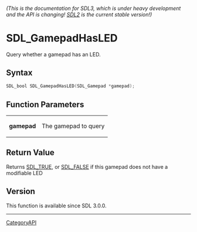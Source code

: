 ====== (This is the documentation for SDL3, which is under heavy development and the API is changing! [https://wiki.libsdl.org/SDL2/ SDL2] is the current stable version!) ======
= SDL_GamepadHasLED =

Query whether a gamepad has an LED.

== Syntax ==

<syntaxhighlight lang='c'>
SDL_bool SDL_GamepadHasLED(SDL_Gamepad *gamepad);
</syntaxhighlight>

== Function Parameters ==

{|
|'''gamepad'''
|The gamepad to query
|}

== Return Value ==

Returns [[SDL_TRUE]], or [[SDL_FALSE]] if this gamepad does not have a
modifiable LED

== Version ==

This function is available since SDL 3.0.0.

----
[[CategoryAPI]]


